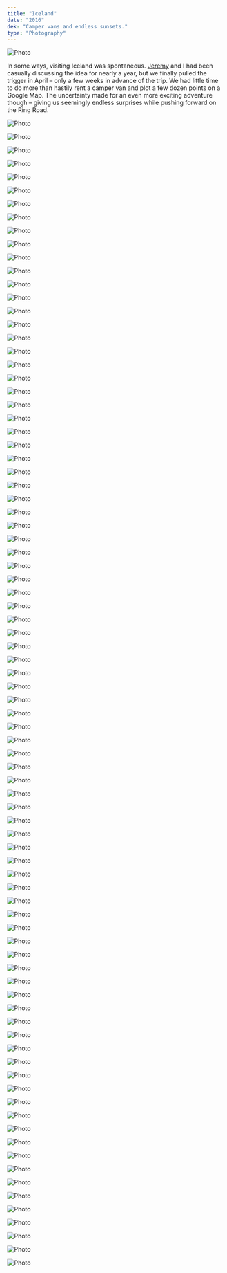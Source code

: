 ```yaml
---
title: "Iceland"
date: "2016"
dek: "Camper vans and endless sunsets."
type: "Photography"
---
```


<ArticleMedia>

![Photo](../images/photography/iceland_2016/66.jpg)

</ArticleMedia>

In some ways, visiting Iceland was spontaneous. [Jeremy](http://partspermillion.nyc/) and I had been casually discussing the idea for nearly a year, but we finally pulled the trigger in April – only a few weeks in advance of the trip. We had little time to do more than hastily rent a camper van and plot a few dozen points on a Google Map. The uncertainty made for an even more exciting adventure though – giving us seemingly endless surprises while pushing forward on the Ring Road.

<ArticleMedia>

![Photo](../images/photography/iceland_2016/1.jpg)

</ArticleMedia>

<ArticleMedia>

<Grid>

![Photo](../images/photography/iceland_2016/2.jpg)

![Photo](../images/photography/iceland_2016/3.jpg)

</Grid>

</ArticleMedia>

<ArticleMedia>

![Photo](../images/photography/iceland_2016/4.jpg)

</ArticleMedia>

<ArticleMedia>

![Photo](../images/photography/iceland_2016/85.jpg)

</ArticleMedia>

<ArticleMedia>

<Grid>

![Photo](../images/photography/iceland_2016/6.jpg)

![Photo](../images/photography/iceland_2016/5.jpg)

</Grid>

</ArticleMedia>

<ArticleMedia>

![Photo](../images/photography/iceland_2016/7.jpg)

</ArticleMedia>

<ArticleMedia>

![Photo](../images/photography/iceland_2016/9.jpg)

</ArticleMedia>

<ArticleMedia>

<Grid>

![Photo](../images/photography/iceland_2016/8.jpg)

![Photo](../images/photography/iceland_2016/10.jpg)

</Grid>

</ArticleMedia>

<ArticleMedia>

![Photo](../images/photography/iceland_2016/11.jpg)

</ArticleMedia>

<ArticleMedia>

![Photo](../images/photography/iceland_2016/12.jpg)

</ArticleMedia>

<ArticleMedia>

<Grid>

![Photo](../images/photography/iceland_2016/13.jpg)

![Photo](../images/photography/iceland_2016/20.jpg)

</Grid>

</ArticleMedia>

<ArticleMedia>

![Photo](../images/photography/iceland_2016/21.jpg)

</ArticleMedia>

<ArticleMedia>

![Photo](../images/photography/iceland_2016/14.jpg)

</ArticleMedia>

<ArticleMedia>

<Grid>

![Photo](../images/photography/iceland_2016/15.jpg)

![Photo](../images/photography/iceland_2016/16.jpg)

</Grid>

</ArticleMedia>

<ArticleMedia>

![Photo](../images/photography/iceland_2016/19.jpg)

</ArticleMedia>

<ArticleMedia>

<Grid>

![Photo](../images/photography/iceland_2016/17.jpg)

![Photo](../images/photography/iceland_2016/18.jpg)

</Grid>

</ArticleMedia>

<ArticleMedia>

![Photo](../images/photography/iceland_2016/83.jpg)

</ArticleMedia>

<ArticleMedia>

<Grid>

![Photo](../images/photography/iceland_2016/22.jpg)

![Photo](../images/photography/iceland_2016/27.jpg)

</Grid>

</ArticleMedia>

<ArticleMedia>

![Photo](../images/photography/iceland_2016/89.jpg)

</ArticleMedia>

<ArticleMedia>

![Photo](../images/photography/iceland_2016/25.jpg)

</ArticleMedia>

<ArticleMedia>

<Grid>

![Photo](../images/photography/iceland_2016/23.jpg)

![Photo](../images/photography/iceland_2016/24.jpg)

</Grid>

</ArticleMedia>

<ArticleMedia>

![Photo](../images/photography/iceland_2016/26.jpg)

</ArticleMedia>

<ArticleMedia>

![Photo](../images/photography/iceland_2016/28.jpg)

</ArticleMedia>

<ArticleMedia>

![Photo](../images/photography/iceland_2016/29.jpg)

</ArticleMedia>

<ArticleMedia>

<Grid>

![Photo](../images/photography/iceland_2016/31.jpg)

![Photo](../images/photography/iceland_2016/32.jpg)

</Grid>

</ArticleMedia>

<ArticleMedia>

![Photo](../images/photography/iceland_2016/33.jpg)

</ArticleMedia>

<ArticleMedia>

![Photo](../images/photography/iceland_2016/34.jpg)

</ArticleMedia>

<ArticleMedia>

![Photo](../images/photography/iceland_2016/44.jpg)

</ArticleMedia>

<ArticleMedia>

![Photo](../images/photography/iceland_2016/35.jpg)

</ArticleMedia>

<ArticleMedia>

<Grid>

![Photo](../images/photography/iceland_2016/36.jpg)

![Photo](../images/photography/iceland_2016/39.jpg)

</Grid>

</ArticleMedia>

<ArticleMedia>

![Photo](../images/photography/iceland_2016/40.jpg)

</ArticleMedia>

<ArticleMedia>

<Grid>

![Photo](../images/photography/iceland_2016/37.jpg)

![Photo](../images/photography/iceland_2016/91.jpg)

</Grid>

</ArticleMedia>

<ArticleMedia>

![Photo](../images/photography/iceland_2016/41.jpg)

</ArticleMedia>

<ArticleMedia>

<Grid>

![Photo](../images/photography/iceland_2016/38.jpg)

![Photo](../images/photography/iceland_2016/42.jpg)

</Grid>

</ArticleMedia>

<ArticleMedia>

![Photo](../images/photography/iceland_2016/43.jpg)

</ArticleMedia>

<ArticleMedia>

![Photo](../images/photography/iceland_2016/45.jpg)

</ArticleMedia>

<ArticleMedia>

<Grid>

![Photo](../images/photography/iceland_2016/46.jpg)

![Photo](../images/photography/iceland_2016/48.jpg)

</Grid>

</ArticleMedia>

<ArticleMedia>

![Photo](../images/photography/iceland_2016/47.jpg)

</ArticleMedia>

<ArticleMedia>

<Grid>

![Photo](../images/photography/iceland_2016/51.jpg)

![Photo](../images/photography/iceland_2016/50.jpg)

</Grid>

</ArticleMedia>

<ArticleMedia>

![Photo](../images/photography/iceland_2016/49.jpg)

</ArticleMedia>

<ArticleMedia>

![Photo](../images/photography/iceland_2016/53.jpg)

</ArticleMedia>

<ArticleMedia>

![Photo](../images/photography/iceland_2016/55.jpg)

</ArticleMedia>

<ArticleMedia>

<Grid>

![Photo](../images/photography/iceland_2016/52.jpg)

![Photo](../images/photography/iceland_2016/54.jpg)

</Grid>

</ArticleMedia>

<ArticleMedia>

![Photo](../images/photography/iceland_2016/56.jpg)

</ArticleMedia>

<ArticleMedia>

<Grid>

![Photo](../images/photography/iceland_2016/57.jpg)

![Photo](../images/photography/iceland_2016/58.jpg)

</Grid>

</ArticleMedia>

<ArticleMedia>

![Photo](../images/photography/iceland_2016/61.jpg)

</ArticleMedia>

<ArticleMedia>

<Grid>

![Photo](../images/photography/iceland_2016/59.jpg)

![Photo](../images/photography/iceland_2016/60.jpg)

</Grid>

</ArticleMedia>

<ArticleMedia>

<Grid>

![Photo](../images/photography/iceland_2016/62.jpg)

![Photo](../images/photography/iceland_2016/64.jpg)

</Grid>

</ArticleMedia>

<ArticleMedia>

![Photo](../images/photography/iceland_2016/63.jpg)

</ArticleMedia>

<ArticleMedia>

<Grid>

![Photo](../images/photography/iceland_2016/65.jpg)

![Photo](../images/photography/iceland_2016/68.jpg)

</Grid>

</ArticleMedia>

<ArticleMedia>

![Photo](../images/photography/iceland_2016/67.jpg)

</ArticleMedia>

<ArticleMedia>

![Photo](../images/photography/iceland_2016/69.jpg)

</ArticleMedia>

<ArticleMedia>

![Photo](../images/photography/iceland_2016/70.jpg)

</ArticleMedia>

<ArticleMedia>

<Grid>

![Photo](../images/photography/iceland_2016/71.jpg)

![Photo](../images/photography/iceland_2016/72.jpg)

</Grid>

</ArticleMedia>

<ArticleMedia>

![Photo](../images/photography/iceland_2016/73.jpg)

</ArticleMedia>

<ArticleMedia>

![Photo](../images/photography/iceland_2016/74.jpg)

</ArticleMedia>

<ArticleMedia>

<Grid>

![Photo](../images/photography/iceland_2016/86.jpg)

![Photo](../images/photography/iceland_2016/77.jpg)

</Grid>

</ArticleMedia>

<ArticleMedia>

![Photo](../images/photography/iceland_2016/76.jpg)

</ArticleMedia>

<ArticleMedia>

<Grid>

![Photo](../images/photography/iceland_2016/80.jpg)

![Photo](../images/photography/iceland_2016/87.jpg)

</Grid>

</ArticleMedia>

<ArticleMedia>

![Photo](../images/photography/iceland_2016/90.jpg)

</ArticleMedia>

<ArticleMedia>

![Photo](../images/photography/iceland_2016/78.jpg)

</ArticleMedia>

<ArticleMedia>

![Photo](../images/photography/iceland_2016/79.jpg)

</ArticleMedia>

<ArticleMedia>

<Grid>

![Photo](../images/photography/iceland_2016/81.jpg)

![Photo](../images/photography/iceland_2016/82.jpg)

</Grid>

</ArticleMedia>